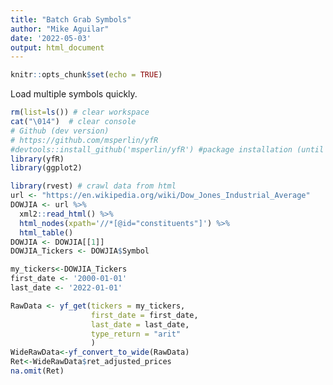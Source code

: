 ```yaml
---
title: "Batch Grab Symbols"
author: "Mike Aguilar"
date: '2022-05-03'
output: html_document
---
```


```r
knitr::opts_chunk$set(echo = TRUE)
```

Load multiple symbols quickly. 
```r
rm(list=ls()) # clear workspace
cat("\014")  # clear console
# Github (dev version)
# https://github.com/msperlin/yfR
#devtools::install_github('msperlin/yfR') #package installation (until CRAN available)
library(yfR)
library(ggplot2)

library(rvest) # crawl data from html
url <- "https://en.wikipedia.org/wiki/Dow_Jones_Industrial_Average"
DOWJIA <- url %>%
  xml2::read_html() %>%
  html_nodes(xpath='//*[@id="constituents"]') %>%
  html_table()
DOWJIA <- DOWJIA[[1]]
DOWJIA_Tickers <- DOWJIA$Symbol

my_tickers<-DOWJIA_Tickers
first_date <- '2000-01-01'
last_date <- '2022-01-01'

RawData <- yf_get(tickers = my_tickers, 
                  first_date = first_date, 
                  last_date = last_date,
                  type_return = "arit"
                  )
WideRawData<-yf_convert_to_wide(RawData)
Ret<-WideRawData$ret_adjusted_prices
na.omit(Ret)

```